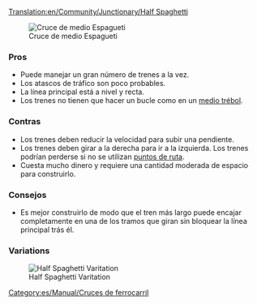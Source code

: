 [[Translation:en/Community/Junctionary/Half Spaghetti]]

{{es/Community/Junctionary/Menú de Cruces}}
[[File:en/Community/Junctionary/3way halfspaghetti.png|frame|none|Cruce de medio Espagueti]]

===Pros===
*Puede manejar un gran número de trenes a la vez.
*Los atascos de tráfico son poco probables.
*La línea principal está a nivel y recta.
*Los trenes no tienen que hacer un bucle como en un [[es/Community/Junctionary/Cruce de medio trébol|medio trébol]].

===Contras===
*Los trenes deben reducir la velocidad para subir una pendiente.
*Los trenes deben girar a la derecha para ir a la izquierda. Los trenes podrían perderse si no se utilizan [[es/Manual/Puntos de ruta|puntos de ruta]].
*Cuesta mucho dinero y requiere una cantidad moderada de espacio para construirlo.

===Consejos===
*Es mejor construirlo de modo que el tren más largo puede encajar completamente en una de los tramos que giran sin bloquear la línea principal trás él.

[[Category:es/Manual/Cruces de ferrocarril]]

===Variations===

[[File:en/Community/Junctionary/Half spaghetti.jpeg|frame|none|Half Spaghetti Varitation]]